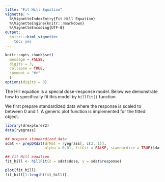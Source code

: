 ---
title: "Fit Hill Equation"
vignette: >
  %\VignetteIndexEntry{Fit Hill Equation}
  %\VignetteEngine{knitr::rmarkdown}
  %\VignetteEncoding{UTF-8}
output:
  knitr:::html_vignette:
    toc: yes  
---

```{r ex_setup, include=FALSE}
knitr::opts_chunk$set(
  message = FALSE,
  digits = 3,
  collapse = TRUE,
  comment = "#>"
  )
options(digits = 3)
```

The Hill equation is a special dose-response model. Below we demonstrate how to specifically fit this model by `hillFit()` function.

We first prepare standardized data where the response is scaled to between 0 and 1. A generic plot function is implemented for the fitted object.

```{r, fig.height=5, fig.width=5, dev='png', dpi=72*10, fig.align='center'}
library(drexplorer2)
data(ryegrass)

## prepare standardized data
sdat <- prepDRdat(drMat = ryegrass[, c(2, 1)],
                  alpha = 0.01, fitCtr = FALSE, standardize = TRUE)$dat

## fit Hill equation
fit_hill <- hillFit(d = sdat$dose, y = sdat$response)

plot(fit_hill)
fit_hill[1:length(fit_hill)]
```



